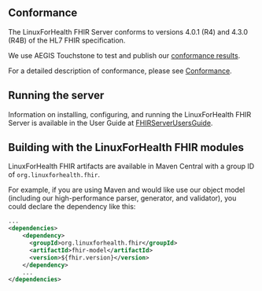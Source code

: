 

## Conformance
The LinuxForHealth FHIR Server conforms to versions 4.0.1 (R4) and 4.3.0 (R4B) of the HL7 FHIR specification.

We use AEGIS Touchstone to test and publish our [conformance results](https://touchstone.aegis.net/touchstone/conformance/detail?suite=FHIR4-0-1-Basic-Server&sVersion=22&testSystem=636ad848d7abe75593a4523c&supportedOnly=false&cb=%2fFHIR4-0-1-Basic&format=ALL&published=true).

For a detailed description of conformance, please see [Conformance](/Conformance).

## Running the server
Information on installing, configuring, and running the LinuxForHealth FHIR Server is available in the User Guide at [FHIRServerUsersGuide](/guides/FHIRServerUsersGuide).

## Building with the LinuxForHealth FHIR modules
LinuxForHealth FHIR artifacts are available in Maven Central with a group ID of `org.linuxforhealth.fhir`.

For example, if you are using Maven and would like use our object model (including our high-performance parser, generator, and validator),
you could declare the dependency like this:

``` xml
...
<dependencies>
    <dependency>
      <groupId>org.linuxforhealth.fhir</groupId>
      <artifactId>fhir-model</artifactId>
      <version>${fhir.version}</version>
    </dependency>
    ...
</dependencies>
```
